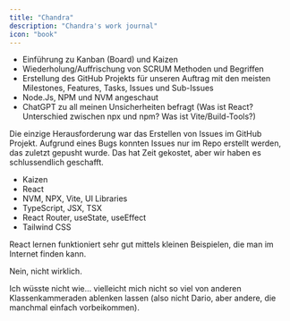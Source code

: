```yaml
---
title: "Chandra"
description: "Chandra's work journal"
icon: "book"
---
```


<Update label="02.05.2025" description="Tag 1">
<AccordionGroup>

  <Accordion title="Was wurde heute erreicht?" icon="circle-check">
    <ul>
      <li>Einführung zu Kanban (Board) und Kaizen</li>
      <li>Wiederholung/Auffrischung von SCRUM Methoden und Begriffen</li>
      <li>Erstellung des GitHub Projekts für unseren Auftrag mit den meisten Milestones, Features, Tasks, Issues und Sub-Issues</li>
      <li>Node.Js, NPM und NVM angeschaut</li>
      <li>ChatGPT zu all meinen Unsicherheiten befragt (Was ist React? Unterschied zwischen npx und npm? Was ist Vite/Build-Tools?)</li>
    </ul>
  </Accordion>

  <Accordion title="Gab es Herausforderungen, die Sie gemeistert haben?" icon="mountain">
    <p>
      Die einzige Herausforderung war das Erstellen von Issues im GitHub Projekt. Aufgrund eines Bugs konnten Issues nur im Repo erstellt werden, das zuletzt gepusht wurde. Das hat Zeit gekostet, aber wir haben es schlussendlich geschafft.
    </p>
  </Accordion>

  <Accordion title="Was waren neue Erkenntnisse bzw. Learnings?" icon="book-open">
    <ul>
      <li>Kaizen</li>
      <li>React</li>
      <li>NVM, NPX, Vite, UI Libraries</li>
      <li>TypeScript, JSX, TSX</li>
      <li>React Router, useState, useEffect</li>
      <li>Tailwind CSS</li>
    </ul>
  </Accordion>

  <Accordion title="Best Practices, die sich ableiten lassen:" icon="lightbulb">
    <p>React lernen funktioniert sehr gut mittels kleinen Beispielen, die man im Internet finden kann.</p>
  </Accordion>

  <Accordion title="Gab es ungelöste Probleme?" icon="circle-check">
    <p>Nein, nicht wirklich.</p>
  </Accordion>

  <Accordion title="Wie könnte ich mein Vorgehen optimieren?" icon="bullseye-pointer">
    <p>Ich wüsste nicht wie… vielleicht mich nicht so viel von anderen Klassenkammeraden ablenken lassen (also nicht Dario, aber andere, die manchmal einfach vorbeikommen).</p>
  </Accordion>

</AccordionGroup>
</Update>
